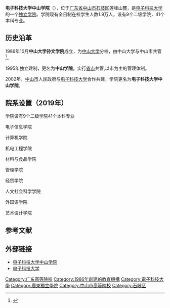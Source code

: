 {{Infobox University
| name        = 电子科技大学中山学院
|EnglishName  = University of Electronic Science and Technology of China, Zhongshan Institute
|SealImage    =[[File:UESTC,Zhongshan_Institute.jpg|200px]]
|SealInfo     =電子科技大學中山學院校徽
| image       = 
| motto       = 
| established = 1986（中山大学孙文学院）<br />1995年（中山学院）<br />2002年（电子科技大学中山学院）
| type        = 公辦獨立學院
| religion    = 
| affiliation = 
| district    = 
| grades      = 四年制本科
| president   = 
| principal   = 徐建华
| dean        = 
| college     = 9个二级学院
| house       = 
| sc          =
| cs          =
| faculty     = 1000
| staff       = 
| students    = 1.9万
| athletics   = 
| conference  = 
| colors      = 
| mascot      = 
| magazine    = 
| free_label  = 
| free_text   = 
| free_label2 = 
| free_text2  = 
| free_label3 = 
| free_text3  = 
| address     = {{PRC}}[[廣東省|廣東省]][[中山市|中山市]][[石岐区|石岐区]]学院路1号
| tel         = 招生办：0760－88888611 88888612 
| fax         = 招生办：0760－88324586
| mail        = zsb@zsc.edu.cn
| website     = [http://www.zsc.edu.cn www.zsc.edu.cn]}}

'''电子科技大学中山学院'''（{{lang-en|University of Electronic Science and Technology of China, Zhongshan Institute}}），位于[[广东省|广东省]][[中山市|中山市]][[石岐区|石岐区]]莲峰山麓，是[[电子科技大学|电子科技大学]]的一个[[独立学院|独立学院]]。学院现有全日制在校学生人数1.9万人，设有9个二级学院，41个本科专业。

== 历史沿革 ==
1986年10月'''中山大学孙文学院'''成立，为[[中山大学|中山大学]]分校，由中山大学与中山市共管<ref>{{cite web |title=中山人有了自己的大学 |url=http://www.zsnews.cn/news/index/view/cateid/35/id/500737.html|publisher=中山网}}</ref>。

1995年独立建制，更名为'''中山学院'''，实行[[广东省|省]][[中山市|市]]共管,以市为主的管理体制。

2002年，[[中山市|中山市]]人民政府与[[电子科技大学|电子科技大学]]合作共建，学院更名为'''电子科技大学中山学院'''。

== 院系设置（2019年） ==
学院设有9个二级学院41个本科专业

电子信息学院

计算机学院

机电工程学院

材料与食品学院

管理学院

经贸学院

人文社会科学学院

外国语学院

艺术设计学院

== 参考文献 ==
{{Reflist}}

==外部链接==
* [http://www.zsc.edu.cn/ 电子科技大学中山学院] {{Wayback|url=http://www.zsc.edu.cn/ |date=20080704111531 }}
* [http://www.uestc.edu.cn/  电子科技大学] {{Wayback|url=http://www.uestc.edu.cn/ |date=20041011222841 }}

{{广东高等院校}}
{{独立学院}}

[[Category:广东高等院校|Category:广东高等院校]]
[[Category:1986年創建的教育機構|Category:1986年創建的教育機構]]
[[Category:電子科技大學|Category:電子科技大學]]
[[Category:廣東獨立學院|Category:廣東獨立學院]]
[[Category:中山市高等院校|Category:中山市高等院校]]
[[Category:石岐区|Category:石岐区]]